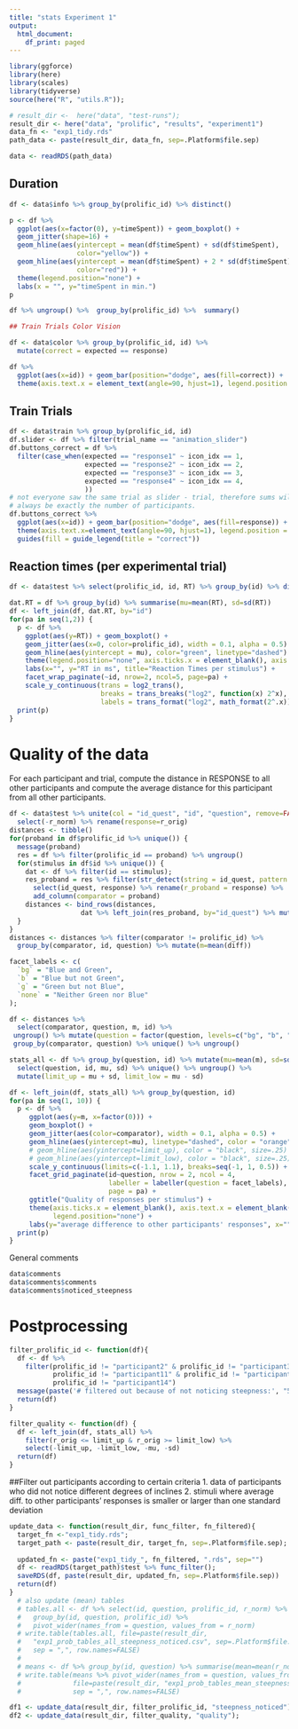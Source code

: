 ```yaml
---
title: "stats Experiment 1"
output:
  html_document:
    df_print: paged
---
```


```r
library(ggforce)
library(here)
library(scales)
library(tidyverse)
source(here("R", "utils.R"));

# result_dir <-  here("data", "test-runs");
result_dir <- here("data", "prolific", "results", "experiment1")
data_fn <- "exp1_tidy.rds"
path_data <- paste(result_dir, data_fn, sep=.Platform$file.sep)

data <- readRDS(path_data)
```

## Duration

```r
df <- data$info %>% group_by(prolific_id) %>% distinct()

p <- df %>%
  ggplot(aes(x=factor(0), y=timeSpent)) + geom_boxplot() + 
  geom_jitter(shape=16) +
  geom_hline(aes(yintercept = mean(df$timeSpent) + sd(df$timeSpent),
                 color="yellow")) +
  geom_hline(aes(yintercept = mean(df$timeSpent) + 2 * sd(df$timeSpent),
                 color="red")) +
  theme(legend.position="none") + 
  labs(x = "", y="timeSpent in min.")
p

df %>% ungroup() %>%  group_by(prolific_id) %>%  summary()
```


```r
## Train Trials Color Vision

df <- data$color %>% group_by(prolific_id, id) %>%
  mutate(correct = expected == response)

df %>%
  ggplot(aes(x=id)) + geom_bar(position="dodge", aes(fill=correct)) +
  theme(axis.text.x = element_text(angle=90, hjust=1), legend.position = "top")

```

## Train Trials

```r
df <- data$train %>% group_by(prolific_id, id)
df.slider <- df %>% filter(trial_name == "animation_slider") 
df.buttons_correct = df %>%
  filter(case_when(expected == "response1" ~ icon_idx == 1,
                   expected == "response2" ~ icon_idx == 2, 
                   expected == "response3" ~ icon_idx == 3,
                   expected == "response4" ~ icon_idx == 4, 
                   ))
# not everyone saw the same trial as slider - trial, therefore sums will not 
# always be exactly the number of participants.
df.buttons_correct %>%
  ggplot(aes(x=id)) + geom_bar(position="dodge", aes(fill=response)) + 
  theme(axis.text.x=element_text(angle=90, hjust=1), legend.position = "top") + 
  guides(fill = guide_legend(title = "correct"))


```


## Reaction times (per experimental trial)

```r
df <- data$test %>% select(prolific_id, id, RT) %>% group_by(id) %>% distinct()

dat.RT = df %>% group_by(id) %>% summarise(mu=mean(RT), sd=sd(RT))
df <- left_join(df, dat.RT, by="id")
for(pa in seq(1,2)) {
  p <- df %>%  
    ggplot(aes(y=RT)) + geom_boxplot() +
    geom_jitter(aes(x=0, color=prolific_id), width = 0.1, alpha = 0.5) +
    geom_hline(aes(yintercept = mu), color="green", linetype="dashed") +
    theme(legend.position="none", axis.ticks.x = element_blank(), axis.text.x = element_blank()) +
    labs(x="", y="RT in ms", title="Reaction Times per stimulus") +
    facet_wrap_paginate(~id, nrow=2, ncol=5, page=pa) +
    scale_y_continuous(trans = log2_trans(),
                       breaks = trans_breaks("log2", function(x) 2^x),
                       labels = trans_format("log2", math_format(2^.x)))
  print(p)
}
```

# Quality of the data
For each participant and trial, compute the distance in RESPONSE to all other participants
and compute the average distance for this participant from all other participants. 

```r
df <- data$test %>% unite(col = "id_quest", "id", "question", remove=FALSE) %>% 
  select(-r_norm) %>% rename(response=r_orig)
distances <- tibble()
for(proband in df$prolific_id %>% unique()) {
  message(proband)
  res = df %>% filter(prolific_id == proband) %>% ungroup()
  for(stimulus in df$id %>% unique()) {
    dat <- df %>% filter(id == stimulus);
    res_proband = res %>% filter(str_detect(string = id_quest, pattern = paste(stimulus, ".*", sep=""))) %>% 
      select(id_quest, response) %>% rename(r_proband = response) %>% 
      add_column(comparator = proband)
    distances <- bind_rows(distances,
                  dat %>% left_join(res_proband, by="id_quest") %>% mutate(diff = r_proband - response)); 
  }
}
distances <- distances %>% filter(comparator != prolific_id) %>%
  group_by(comparator, id, question) %>% mutate(m=mean(diff))
```

```r
facet_labels <- c(
  `bg` = "Blue and Green", 
  `b` = "Blue but not Green",
  `g` = "Green but not Blue",
  `none` = "Neither Green nor Blue"
);

df <- distances %>%
  select(comparator, question, m, id) %>%
 ungroup() %>% mutate(question = factor(question, levels=c("bg", "b", "g", "none"))) %>% 
 group_by(comparator, question) %>% unique() %>% ungroup()

stats_all <- df %>% group_by(question, id) %>% mutate(mu=mean(m), sd=sd(m)) %>% 
  select(question, id, mu, sd) %>% unique() %>% ungroup() %>%
  mutate(limit_up = mu + sd, limit_low = mu - sd)

df <- left_join(df, stats_all) %>% group_by(question, id)
for(pa in seq(1, 10)) {
  p <- df %>% 
     ggplot(aes(y=m, x=factor(0))) +
     geom_boxplot() +
     geom_jitter(aes(color=comparator), width = 0.1, alpha = 0.5) +
     geom_hline(aes(yintercept=mu), linetype="dashed", color = "orange", size=.5) +
     # geom_hline(aes(yintercept=limit_up), color = "black", size=.25) +
     # geom_hline(aes(yintercept=limit_low), color = "black", size=.25) +
     scale_y_continuous(limits=c(-1.1, 1.1), breaks=seq(-1, 1, 0.5)) +
     facet_grid_paginate(id~question, nrow = 2, ncol = 4,
                         labeller = labeller(question = facet_labels),
                         page = pa) + 
     ggtitle("Quality of responses per stimulus") +
     theme(axis.ticks.x = element_blank(), axis.text.x = element_blank(),
           legend.position="none") +
     labs(y="average difference to other participants' responses", x="")
  print(p)
}
```



General comments

```r
data$comments
data$comments$comments
data$comments$noticed_steepness
```

# Postprocessing

```r
filter_prolific_id <- function(df){
  df <- df %>%
    filter(prolific_id != "participant2" & prolific_id != "participant3" &
           prolific_id != "participant11" & prolific_id != "participant13" &
           prolific_id != "participant14")
  message(paste('# filtered out because of not noticing steepness:', "5"))
  return(df)
}

filter_quality <- function(df) {
  df <- left_join(df, stats_all) %>%
    filter(r_orig <= limit_up & r_orig >= limit_low) %>% 
    select(-limit_up, -limit_low, -mu, -sd)
  return(df)
}
```

##Filter out participants according to certain criteria
1. data of participants who did not notice different degrees of inclines
2. stimuli where average diff. to other participants' responses is smaller or
larger than one standard deviation

```r
update_data <- function(result_dir, func_filter, fn_filtered){
  target_fn <-"exp1_tidy.rds";
  target_path <- paste(result_dir, target_fn, sep=.Platform$file.sep);
  
  updated_fn <- paste("exp1_tidy_", fn_filtered, ".rds", sep="")
  df <- readRDS(target_path)$test %>% func_filter();
  saveRDS(df, paste(result_dir, updated_fn, sep=.Platform$file.sep))
  return(df)
}
  # also update (mean) tables
  # tables.all <- df %>% select(id, question, prolific_id, r_norm) %>%
  #   group_by(id, question, prolific_id) %>%
  #   pivot_wider(names_from = question, values_from = r_norm)
  # write.table(tables.all, file=paste(result_dir,
  #   "exp1_prob_tables_all_steepness_noticed.csv", sep=.Platform$file.sep),
  #   sep = ",", row.names=FALSE)
  # 
  # means <- df %>% group_by(id, question) %>% summarise(mean=mean(r_norm))
  # write.table(means %>% pivot_wider(names_from = question, values_from = mean),
  #             file=paste(result_dir, "exp1_prob_tables_mean_steepness_noticed.csv", sep=.Platform$file.sep),
  #             sep = ",", row.names=FALSE)

df1 <- update_data(result_dir, filter_prolific_id, "steepness_noticed");
df2 <- update_data(result_dir, filter_quality, "quality");

```

